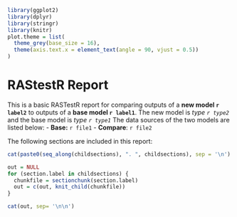 ```r
library(ggplot2)
library(dplyr)
library(stringr)
library(knitr)
plot.theme = list(
  theme_grey(base_size = 16),
  theme(axis.text.x = element_text(angle = 90, vjust = 0.5))
)
```

# RAStestR Report

This is a basic RASTestR report for comparing outputs of a 
**new model `r label2`** to outputs of a **base model `r label1`**. 
The new model is *type `r type2`*  and the base model is 
*type `r type1`*  The data sources of the two models are listed below:
 - **Base:** `r file1`
 - **Compare**: `r file2`

The following sections are included in this report:

```r
cat(paste0(seq_along(childsections), ". ", childsections), sep = '\n')
```

```r
out = NULL
for (section.label in childsections) {
  chunkfile = sectionchunk(section.label)
  out = c(out, knit_child(chunkfile))
}
```

```r
cat(out, sep= '\n\n')
```